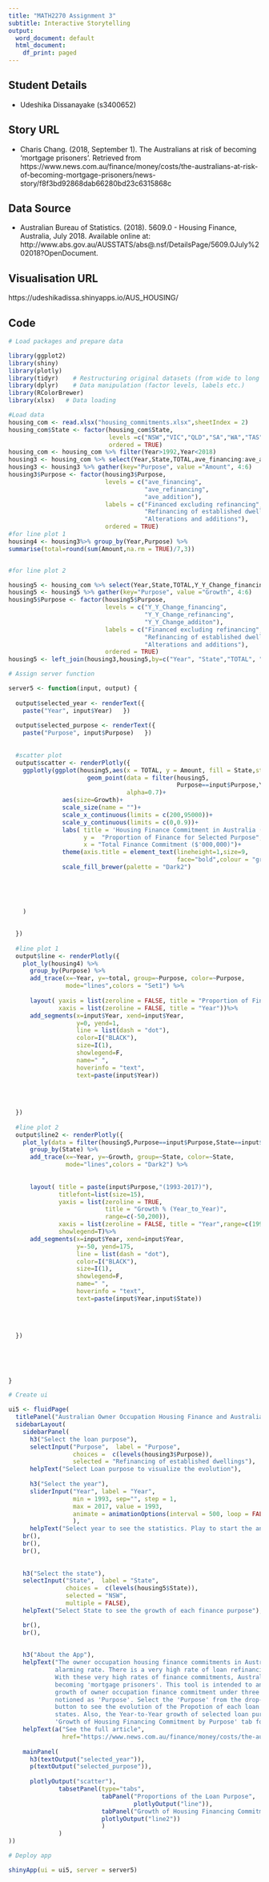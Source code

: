 ---
title: "MATH2270 Assignment 3"
subtitle: Interactive Storytelling
output:
  word_document: default
  html_document:
    df_print: paged
---

## Student Details

* Udeshika Dissanayake (s3400652)

## Story URL

- Charis Chang. (2018, September 1). The Australians at risk of becoming 'mortgage prisoners'. Retrieved from  
https://www.news.com.au/finance/money/costs/the-australians-at-risk-of-becoming-mortgage-prisoners/news-story/f8f3bd92868dab66280bd23c6315868c

## Data Source

- Australian Bureau of Statistics. (2018). 5609.0 - Housing Finance, Australia, July 2018. Available online at: http://www.abs.gov.au/AUSSTATS/abs@.nsf/DetailsPage/5609.0July%202018?OpenDocument.

## Visualisation URL

 https://udeshikadissa.shinyapps.io/AUS_HOUSING/

## Code

```{r eval = FALSE}
# Load packages and prepare data

library(ggplot2)
library(shiny)
library(plotly)
library(tidyr)    # Restructuring original datasets (from wide to long format)
library(dplyr)    # Data manipulation (factor levels, labels etc.)
library(RColorBrewer)
library(xlsx)   # Data loading

#Load data
housing_com <- read.xlsx("housing_commitments.xlsx",sheetIndex = 2)
housing_com$State <- factor(housing_com$State,
                            levels =c("NSW","VIC","QLD","SA","WA","TAS","ACT","NT"),
                            ordered = TRUE)
housing_com <- housing_com %>% filter(Year>1992,Year<2018)
housing3 <- housing_com %>% select(Year,State,TOTAL,ave_financing:ave_addition)
housing3 <- housing3 %>% gather(key="Purpose", value ="Amount", 4:6)
housing3$Purpose <- factor(housing3$Purpose,
                           levels = c("ave_financing",
                                      "ave_refinancing",
                                      "ave_addition"), 
                           labels = c("Financed excluding refinancing",
                                      "Refinancing of established dwellings",
                                      "Alterations and additions"),
                           ordered = TRUE)
#for line plot 1
housing4 <- housing3%>% group_by(Year,Purpose) %>% 
summarise(total=round(sum(Amount,na.rm = TRUE)/7,3))


#for line plot 2

housing5 <- housing_com %>% select(Year,State,TOTAL,Y_Y_Change_financing:Y_Y_Change_additon)
housing5 <- housing5 %>% gather(key="Purpose", value ="Growth", 4:6)
housing5$Purpose <- factor(housing5$Purpose,
                           levels = c("Y_Y_Change_financing",
                                      "Y_Y_Change_refinancing",
                                      "Y_Y_Change_additon"), 
                           labels = c("Financed excluding refinancing",
                                      "Refinancing of established dwellings",
                                      "Alterations and additions"),
                           ordered = TRUE)
housing5 <- left_join(housing3,housing5,by=c("Year", "State","TOTAL", "Purpose"))

# Assign server function

server5 <- function(input, output) {
  
  output$selected_year <- renderText({      
    paste("Year", input$Year)   }) 
  
  output$selected_purpose <- renderText({      
    paste("Purpose", input$Purpose)   }) 
  
  
  #scatter plot
  output$scatter <- renderPlotly({
    ggplotly(ggplot(housing5,aes(x = TOTAL, y = Amount, fill = State,stroke=0.2)) +
                      geom_point(data = filter(housing5,
                                               Purpose==input$Purpose,Year==input$Year),
                                 alpha=0.7)+
               aes(size=Growth)+
               scale_size(name = "")+
               scale_x_continuous(limits = c(200,95000))+
               scale_y_continuous(limits = c(0,0.9))+
               labs( title = 'Housing Finance Commitment in Australia (Y_to_Y Growth % : Point Size)<br>Source:<a href="http://www.abs.gov.au/ausstats/abs@.nsf/0/05DBCE56402EC566CA25723D000F2999?Opendocument">Housing data</a>',
                     y =  "Proportion of Finance for Selected Purpose",
                     x = "Total Finance Commitment ($'000,000)")+
               theme(axis.title = element_text(lineheight=1,size=9,
                                               face="bold",colour = "gray40"))+
               scale_fill_brewer(palette = "Dark2") 
               
      
      
      
      
    )
    

  })
  
  #line plot 1
  output$line <- renderPlotly({
    plot_ly(housing4) %>%
      group_by(Purpose) %>%
      add_trace(x=~Year, y=~total, group=~Purpose, color=~Purpose, 
                mode="lines",colors = "Set1") %>% 
      
      layout( yaxis = list(zeroline = FALSE, title = "Proportion of Finance Commitment"),
              xaxis = list(zeroline = FALSE, title = "Year"))%>%
      add_segments(x=input$Year, xend=input$Year, 
                   y=0, yend=1,
                   line = list(dash = "dot"),
                   color=I("BLACK"),
                   size=I(1),
                   showlegend=F,
                   name=" ",
                   hoverinfo = "text",
                   text=paste(input$Year))
      
      
    
    
  })
  
  #line plot 2
  output$line2 <- renderPlotly({
    plot_ly(data = filter(housing5,Purpose==input$Purpose,State==input$State)) %>%
      group_by(State) %>%
      add_trace(x=~Year, y=~Growth, group=~State, color=~State, 
                mode="lines",colors = "Dark2") %>% 
      
    
      layout( title = paste(input$Purpose,"(1993-2017)"),
              titlefont=list(size=15),
              yaxis = list(zeroline = TRUE, 
                           title = "Growth % (Year_to_Year)",
                           range=c(-50,200)),
              xaxis = list(zeroline = FALSE, title = "Year",range=c(1993,2017)),
              showlegend=T)%>%
      add_segments(x=input$Year, xend=input$Year, 
                   y=-50, yend=175,
                   line = list(dash = "dot"),
                   color=I("BLACK"),
                   size=I(1),
                   showlegend=F,
                   name=" ",
                   hoverinfo = "text",
                   text=paste(input$Year,input$State))
    
    
    
    
  }) 
  
  
  
  
  
}

# Create ui

ui5 <- fluidPage(
  titlePanel("Australian Owner Occupation Housing Finance and Australian Economy"),
  sidebarLayout(
    sidebarPanel(
      h3("Select the loan purpose"),
      selectInput("Purpose",  label = "Purpose", 
                  choices =  c(levels(housing3$Purpose)), 
                  selected = "Refinancing of established dwellings"),
      helpText("Select Loan purpose to visualize the evolution"), 
      
      h3("Select the year"),
      sliderInput("Year", label = "Year", 
                  min = 1993, sep="", step = 1, 
                  max = 2017, value = 1993, 
                  animate = animationOptions(interval = 500, loop = FALSE)
                  ),
      helpText("Select year to see the statistics. Play to start the animation") ,
    br(),
    br(),
    br(),
  
    
    h3("Select the state"),
    selectInput("State",  label = "State", 
                choices =  c(levels(housing5$State)), 
                selected = "NSW",
                multiple = FALSE),
    helpText("Select State to see the growth of each finance purpose"), 

    br(),
    br(),
 
    
    h3("About the App"),
    helpText("The owner occupation housing finance commitments in Australia is ever growing in 
             alarming rate. There is a very high rate of loan refinancing as well. 
             With these very high rates of finance commitments, Australians are at a risk of 
             becoming 'mortgage prisoners'. This tool is intended to analyze the evolution and 
             growth of owner occupation finance commitment under three main loan types that are 
             notioned as 'Purpose'. Select the 'Purpose' from the drop-down list and click the 'Play' 
             button to see the evolution of the Propotion of each loan purpose for different Australian 
             states. Also, the Year-to-Year growth of selected loan purpose can be visualized under 
             'Growth of Housing Financing Commitment by Purpose' tab for selected state"),
    helpText(a("See the full article",
               href="https://www.news.com.au/finance/money/costs/the-australians-at-risk-of-becoming-mortgage-prisoners/news-story/f8f3bd92868dab66280bd23c6315868c"))) ,
  
    mainPanel(
      h3(textOutput("selected_year")), 
      p(textOutput("selected_purpose")),
      
      plotlyOutput("scatter"),
              tabsetPanel(type="tabs",
                          tabPanel("Proportions of the Loan Purpose",
                                   plotlyOutput("line")),
                          tabPanel("Growth of Housing Financing Commitment by Purpose",
                          plotlyOutput("line2"))
                          )
              )
))

# Deploy app

shinyApp(ui = ui5, server = server5)
```






